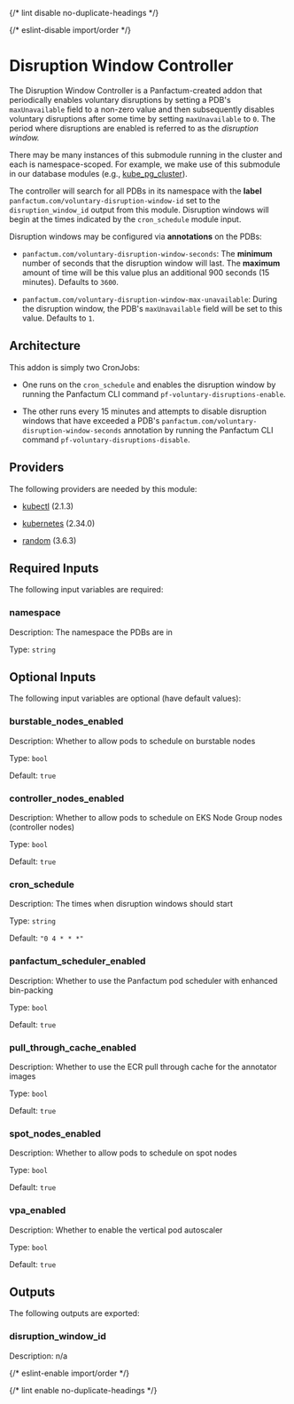 
{/* lint disable no-duplicate-headings */}

{/* eslint-disable import/order */}
<ModuleHeader name="kube_disruption_window_controller" sourceHref="https://github.com/Panfactum/stack/tree/__PANFACTUM_VERSION_EDGE__/packages/infrastructure/kube_disruption_window_controller" status="stable" type="submodule"/>

# Disruption Window Controller

The Disruption Window Controller is a Panfactum-created addon that periodically enables voluntary disruptions
by setting a PDB's `maxUnavailable` field to a non-zero value and then subsequently disables voluntary
disruptions after some time by setting `maxUnavailable` to `0`. The period where disruptions are enabled is
referred to as the *disruption window.*

There may be many instances of this submodule running in the cluster and each is namespace-scoped. For example,
we make use of this submodule in our database modules (e.g., [kube\_pg\_cluster](/docs/edge/reference/infrastructure-modules/submodule/kubernetes/kube\_pg\_cluster)).

The controller will search for all PDBs in its namespace with the **label** `panfactum.com/voluntary-disruption-window-id` set to the
`disruption_window_id` output from this module. Disruption windows will begin at the times indicated by the `cron_schedule` module input.

Disruption windows may be configured via **annotations** on the PDBs:

- `panfactum.com/voluntary-disruption-window-seconds`: The **minimum** number of seconds that the disruption window
will last. The **maximum** amount of time will be this value plus an additional 900 seconds (15 minutes). Defaults to `3600`.

- `panfactum.com/voluntary-disruption-window-max-unavailable`: During the disruption window, the PDB's `maxUnavailable` field
will be set to this value. Defaults to `1`.

## Architecture

This addon is simply two CronJobs:

- One runs on the `cron_schedule` and enables the disruption window by running
the Panfactum CLI command `pf-voluntary-disruptions-enable`.

- The other runs every 15 minutes and attempts to disable
disruption windows that have exceeded a PDB's `panfactum.com/voluntary-disruption-window-seconds` annotation by running the
Panfactum CLI command `pf-voluntary-disruptions-disable`.

## Providers

The following providers are needed by this module:

- [kubectl](https://registry.terraform.io/providers/alekc/kubectl/2.1.3/docs) (2.1.3)

- [kubernetes](https://registry.terraform.io/providers/hashicorp/kubernetes/2.34.0/docs) (2.34.0)

- [random](https://registry.terraform.io/providers/hashicorp/random/3.6.3/docs) (3.6.3)

## Required Inputs

The following input variables are required:

### namespace

Description: The namespace the PDBs are in

Type: `string`

## Optional Inputs

The following input variables are optional (have default values):

### burstable\_nodes\_enabled

Description: Whether to allow pods to schedule on burstable nodes

Type: `bool`

Default: `true`

### controller\_nodes\_enabled

Description: Whether to allow pods to schedule on EKS Node Group nodes (controller nodes)

Type: `bool`

Default: `true`

### cron\_schedule

Description: The times when disruption windows should start

Type: `string`

Default: `"0 4 * * *"`

### panfactum\_scheduler\_enabled

Description: Whether to use the Panfactum pod scheduler with enhanced bin-packing

Type: `bool`

Default: `true`

### pull\_through\_cache\_enabled

Description: Whether to use the ECR pull through cache for the annotator images

Type: `bool`

Default: `true`

### spot\_nodes\_enabled

Description: Whether to allow pods to schedule on spot nodes

Type: `bool`

Default: `true`

### vpa\_enabled

Description: Whether to enable the vertical pod autoscaler

Type: `bool`

Default: `true`

## Outputs

The following outputs are exported:

### disruption\_window\_id

Description: n/a



{/* eslint-enable import/order */}

{/* lint enable no-duplicate-headings */}
